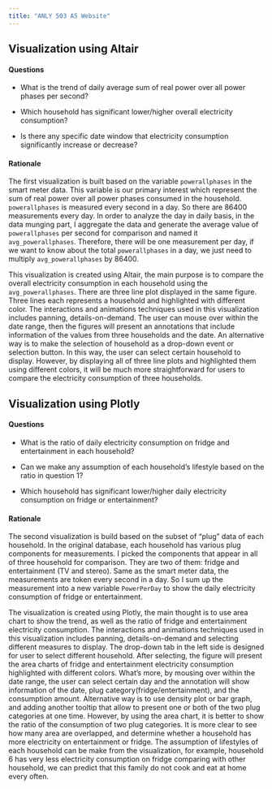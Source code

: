 ```yaml
---
title: "ANLY 503 A5 Website"
---
```


## Visualization using Altair 


#### Questions

* What is the trend of daily average sum of real power over all power phases per second?

* Which household has significant lower/higher overall electricity consumption?

* Is there any specific date window that electricity consumption significantly increase or decrease?

#### Rationale 

The first visualization is built based on the variable `powerallphases` in the smart meter data. This variable is our primary interest which represent the sum of real power over all power phases consumed in the household. `powerallphases` is measured every second in a day. So there are 86400 measurements every day. In order to analyze the day in daily basis, in the data munging part, I aggregate the data and generate the average value of `powerallphases` per second for comparison and named it `avg_powerallphases`. Therefore, there will be one measurement per day, if we want to know about the total `powerallphases` in a day, we just need to multiply `avg_powerallphases` by 86400. 

This visualization is created using Altair, the main purpose is to compare the overall electricity consumption in each household using the `avg_powerallphases`. There are three line plot displayed in the same figure. Three lines each represents a household and highlighted with different color. The interactions and animations techniques used in this visualization includes panning, details-on-demand. The user can mouse over within the date range, then the figures will present an annotations that include information of the values from three households and the date. An alternative way is to make the selection of household as a drop-down event or selection button. In this way, the user can select certain household to display. However, by displaying all of three line plots and highlighted them using different colors, it will be much more straightforward for users to compare the electricity consumption of three households.


## Visualization using Plotly

#### Questions

* What is the ratio of daily electricity consumption on fridge and entertainment in each household?

* Can we make any assumption of each household's lifestyle based on the ratio in question 1?

* Which household has significant lower/higher daily electricity consumption on fridge or entertainment?


#### Rationale 

The second visualization is build based on the subset of "plug" data of each household. In the original database, each household has various plug components for measurements. I picked the components that appear in all of three household for comparison. They are two of them: fridge and entertainment (TV and stereo). Same as the smart meter data, the measurements are token every second in a day. So I sum up the measurement into a new variable `PowerPerDay` to show the daily electricity consumption of fridge or entertainment.

The visualization is created using Plotly, the main thought is to use area chart to show the trend, as well as the ratio of fridge and entertainment electricity consumption. The interactions and animations techniques used in this visualization includes panning, details-on-demand and selecting different measures to display. The drop-down tab in the left side is designed for user to select different household. After selecting, the figure will present the area charts of fridge and entertainment electricity consumption highlighted with different colors. What's more, by mousing over within the date range, the user can select certain day and the annotation will show information of the date, plug category(fridge/entertainment), and the consumption amount. Alternative way is to use density plot or bar graph, and adding another tooltip that allow to present one or both of the two plug categories at one time. However, by using the area chart, it is better to show the ratio of the consumption of two plug categories. It is more clear to see how many area are overlapped, and determine whether a household has more electricity on entertainment or fridge. The assumption of lifestyles of each household can be make from the visualization, for example, household 6 has very less electricity consumption on fridge comparing with other household, we can predict that this family do not cook and eat at home every often.





